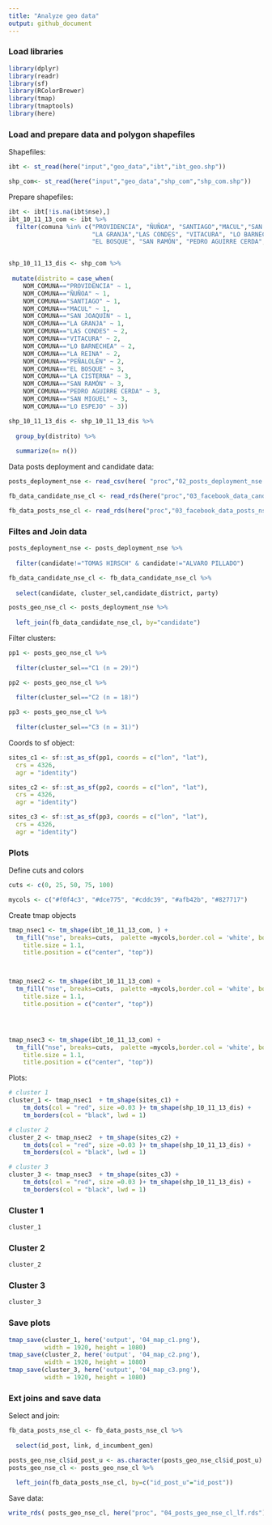 ```yaml
---
title: "Analyze geo data"
output: github_document
---
```

### Load libraries

```r
library(dplyr)
library(readr)
library(sf)
library(RColorBrewer)
library(tmap)
library(tmaptools)
library(here)

```


### Load and prepare data and polygon shapefiles 

Shapefiles:

```r

ibt <- st_read(here("input","geo_data","ibt","ibt_geo.shp"))

shp_com<- st_read(here("input","geo_data","shp_com","shp_com.shp"))


```


Prepare shapefiles:

```r

ibt <- ibt[!is.na(ibt$nse),]
ibt_10_11_13_com <- ibt %>%
  filter(comuna %in% c("PROVIDENCIA", "ÑUÑOA", "SANTIAGO","MACUL","SAN JOAQUÍN",
                       "LA GRANJA","LAS CONDES", "VITACURA", "LO BARNECHEA","LA REINA","PEÑALOLÉN",
                       "EL BOSQUE", "SAN RAMÓN", "PEDRO AGUIRRE CERDA","SAN MIGUEL","LO ESPEJO", "LA CISTERNA"))


shp_10_11_13_dis <- shp_com %>% 
  
 mutate(distrito = case_when(
    NOM_COMUNA=="PROVIDENCIA" ~ 1,
    NOM_COMUNA=="ÑUÑOA" ~ 1,
    NOM_COMUNA=="SANTIAGO" ~ 1,
    NOM_COMUNA=="MACUL" ~ 1,
    NOM_COMUNA=="SAN JOAQUÍN" ~ 1,
    NOM_COMUNA=="LA GRANJA" ~ 1,
    NOM_COMUNA=="LAS CONDES" ~ 2,
    NOM_COMUNA=="VITACURA" ~ 2,
    NOM_COMUNA=="LO BARNECHEA" ~ 2,
    NOM_COMUNA=="LA REINA" ~ 2,
    NOM_COMUNA=="PEÑALOLÉN" ~ 2,
    NOM_COMUNA=="EL BOSQUE" ~ 3,
    NOM_COMUNA=="LA CISTERNA" ~ 3,
    NOM_COMUNA=="SAN RAMÓN" ~ 3,
    NOM_COMUNA=="PEDRO AGUIRRE CERDA" ~ 3,
    NOM_COMUNA=="SAN MIGUEL" ~ 3,
    NOM_COMUNA=="LO ESPEJO" ~ 3))

shp_10_11_13_dis <- shp_10_11_13_dis %>%
  
  group_by(distrito) %>%
  
  summarize(n= n())

```

Data posts deployment and candidate data:

```r

posts_deployment_nse <- read_csv(here( "proc","02_posts_deployment_nse.csv"))

fb_data_candidate_nse_cl <- read_rds(here("proc","03_facebook_data_candidate_nse_cl.rds"))

fb_data_posts_nse_cl <- read_rds(here("proc","03_facebook_data_posts_nse_cl.rds"))


```

### Filtes and Join data
```r
posts_deployment_nse <- posts_deployment_nse %>%
  
  filter(candidate!="TOMAS HIRSCH" & candidate!="ALVARO PILLADO")

fb_data_candidate_nse_cl <- fb_data_candidate_nse_cl %>%
  
  select(candidate, cluster_sel,candidate_district, party)

posts_geo_nse_cl <- posts_deployment_nse %>%
  
  left_join(fb_data_candidate_nse_cl, by="candidate")

```

Filter clusters:

```r
pp1 <- posts_geo_nse_cl %>%
  
  filter(cluster_sel=="C1 (n = 29)")

pp2 <- posts_geo_nse_cl %>%
  
  filter(cluster_sel=="C2 (n = 18)")

pp3 <- posts_geo_nse_cl %>%
  
  filter(cluster_sel=="C3 (n = 31)")
```


Coords to sf object:
```r
sites_c1 <- sf::st_as_sf(pp1, coords = c("lon", "lat"), 
  crs = 4326, 
  agr = "identity")

sites_c2 <- sf::st_as_sf(pp2, coords = c("lon", "lat"), 
  crs = 4326, 
  agr = "identity")

sites_c3 <- sf::st_as_sf(pp3, coords = c("lon", "lat"), 
  crs = 4326, 
  agr = "identity")

```


### Plots

Define cuts and colors

```r
cuts <- c(0, 25, 50, 75, 100)

mycols <- c("#f0f4c3", "#dce775", "#cddc39", "#afb42b", "#827717")
```


Create tmap objects

```r
tmap_nsec1 <- tm_shape(ibt_10_11_13_com, ) + 
  tm_fill("nse", breaks=cuts,  palette =mycols,border.col = 'white', border.alpha = 0.2, title = "Socioeconomic Level") + tm_legend(legend.outside=T, legend.position=c("left", "bottom")) + tm_layout(title = "Cluster 1",
    title.size = 1.1,
    title.position = c("center", "top"))



tmap_nsec2 <- tm_shape(ibt_10_11_13_com) + 
  tm_fill("nse", breaks=cuts,  palette =mycols,border.col = 'white', border.alpha = 0.2, title = "Socioeconomic Level") + tm_legend(legend.outside=T, legend.position=c("left", "bottom")) + tm_layout(title = "Cluster 2",
    title.size = 1.1,
    title.position = c("center", "top"))




tmap_nsec3 <- tm_shape(ibt_10_11_13_com) + 
  tm_fill("nse", breaks=cuts,  palette =mycols,border.col = 'white', border.alpha = 0.2, title = "Socioeconomic Level") + tm_legend(legend.outside=T, legend.position=c("left", "bottom")) + tm_layout(title = "Cluster 3",
    title.size = 1.1,
    title.position = c("center", "top"))
```




Plots: 

```r

# cluster 1
cluster_1 <- tmap_nsec1  + tm_shape(sites_c1) +
    tm_dots(col = "red", size =0.03 )+ tm_shape(shp_10_11_13_dis) +
    tm_borders(col = "black", lwd = 1)

# cluster 2
cluster_2 <- tmap_nsec2  + tm_shape(sites_c2) +
    tm_dots(col = "red", size =0.03 )+ tm_shape(shp_10_11_13_dis) +
    tm_borders(col = "black", lwd = 1)

# cluster 3
cluster_3 <- tmap_nsec3  + tm_shape(sites_c3) +
    tm_dots(col = "red", size =0.03 )+ tm_shape(shp_10_11_13_dis) +
    tm_borders(col = "black", lwd = 1)
```

### Cluster 1
```r
cluster_1
```

### Cluster 2
```r
cluster_2
```


### Cluster 3
```r
cluster_3
```


### Save plots 

```r
tmap_save(cluster_1, here('output', '04_map_c1.png'), 
          width = 1920, height = 1080)
tmap_save(cluster_2, here('output', '04_map_c2.png'),
          width = 1920, height = 1080)
tmap_save(cluster_3, here('output', '04_map_c3.png'), 
          width = 1920, height = 1080)

```


### Ext joins and save data

Select and join:

```r
fb_data_posts_nse_cl <- fb_data_posts_nse_cl %>%
  
  select(id_post, link, d_incumbent_gen)

posts_geo_nse_cl$id_post_u <- as.character(posts_geo_nse_cl$id_post_u)
posts_geo_nse_cl <- posts_geo_nse_cl %>%
  
  left_join(fb_data_posts_nse_cl, by=c("id_post_u"="id_post"))


```

Save data:

```r
write_rds( posts_geo_nse_cl, here("proc", "04_posts_geo_nse_cl_lf.rds"))
```

